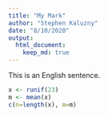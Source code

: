 ```yaml
---
title: "My Mark"
author: "Stephen Kaluzny"
date: "8/10/2020"
output:
  html_document:
    keep_md: true
---
```


This is an English sentence.

```r
x <- runif(23)
m <- mean(x)
c(n=length(x), m=m)
```

